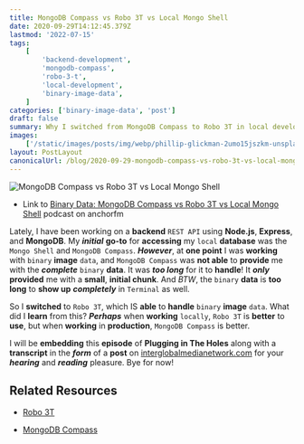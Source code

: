 ```yaml
---
title: MongoDB Compass vs Robo 3T vs Local Mongo Shell
date: 2020-09-29T14:12:45.379Z
lastmod: '2022-07-15'
tags:
    [
        'backend-development',
        'mongodb-compass',
        'robo-3-t',
        'local-development',
        'binary-image-data',
    ]
categories: ['binary-image-data', 'post']
draft: false
summary: Why I switched from MongoDB Compass to Robo 3T in local development.
images:
    ['/static/images/posts/img/webp/phillip-glickman-2umo15jszkm-unsplash.webp']
layout: PostLayout
canonicalUrl: /blog/2020-09-29-mongodb-compass-vs-robo-3t-vs-local-mongo-shell
---
```


![MongoDB Compass vs Robo 3T vs Local Mongo Shell](static/images/posts/img/webp/phillip-glickman-2umo15jszkm-unsplash.webp)

-   Link to
    [Binary Data: MongoDB Compass vs Robo 3T vs Local Mongo Shell](https://anchor.fm/maria-campbell/episodes/Binary-Data-MongoDB-Compass-vs-Robo-3T-vs-Local-Mongo-Shell-ekbfqu)
    podcast on anchorfm

Lately, I have been working on a **backend** `REST API` using **Node.js**,
**Express**, and **MongoDB**. My **_initial_** **go-to** for **accessing** my
`local` **database** was the `Mongo Shell` and `MongoDB Compass`. **_However_**,
at **one point** I was **working** with `binary` **image** `data`, and
`MongoDB Compass` was **not able** to **provide** me with the **_complete_**
`binary` **data**. It was **_too long_** for it to **handle**! It **_only_**
**provided** me with a **small**, **initial chunk**. And _BTW_, the `binary`
**data** is **too long** to **show up** **_completely_** in `Terminal` as well.

So I **switched** to `Robo 3T`, which IS **able** to **handle** `binary`
**image** `data`. What did I **learn** from this? **_Perhaps_** when **working**
`locally`, `Robo 3T` is **better** to **use**, but when **working** in
**production**, `MongoDB Compass` is better.

I will be **embedding** this **episode** of **Plugging in The Holes** along with
a **transcript** in the **_form_** of a **post** on
[interglobalmedianetwork.com](https://www.interglobalmedianetwork.com/) for your
**_hearing_** and **_reading_** pleasure. Bye for now!

## Related Resources

-   [Robo 3T](https://robomongo.org/)

-   [MongoDB Compass](https://www.mongodb.com/products/compass)
